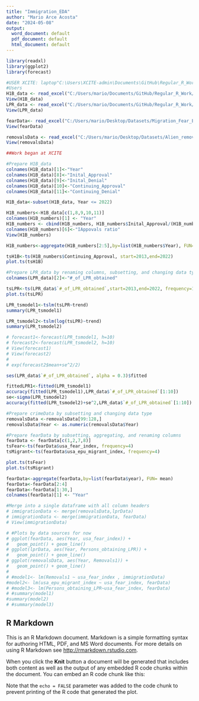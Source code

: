 ```yaml
---
title: "Immigration_EDA"
author: "Mario Arce Acosta"
date: "2024-05-08"
output:
  word_document: default
  pdf_document: default
  html_document: default
---
```


```r
library(readxl)
library(ggplot2)
library(forecast)

#USER XCITE: laptop"C:\Users\XCITE-admin\Documents\GitHub\Regular_R_Work\H1B_data.xlsx"
#Users
H1B_data <- read_excel("C:/Users/mario/Documents/GitHub/Regular_R_Work/H1B_data.xlsx", sheet = "Sheet 1")
View(H1B_data)
LPR_data <- read_excel("C:/Users/mario/Documents/GitHub/Regular_R_Work/LPR_1820-2022_data.xlsx", sheet = "LPR obtainments")
View(LPR_data)

fearData<- read_excel("C:/Users/mario/Desktop/Datasets/Migration_Fear_EPU_Data.xlsx", sheet = "Sheet1")
View(fearData)

removalsData <- read_excel("C:/Users/mario/Desktop/Datasets/Alien_removal_returns_fy2019_data.xlsx", sheet = "(R) Aliens removed or returned")
View(removalsData)
```

```r
##Work began at XCITE

#Prepare H1B_data
colnames(H1B_data)[1]<-"Year"
colnames(H1B_data)[8]<-"Inital_Approval"
colnames(H1B_data)[9]<-"Inital_Denial"
colnames(H1B_data)[10]<-"Continuing_Approval"
colnames(H1B_data)[11]<-"Continuing_Denial"

H1B_data<-subset(H1B_data, Year <= 2022)

H1B_numbers<-H1B_data[c(1,8,9,10,11)]
colnames(H1B_numbers)[1] <- "Year"
H1B_numbers <- cbind(H1B_numbers, H1B_numbers$Inital_Approval/(H1B_numbers$Inital_Approval+H1B_numbers$Inital_Denial))
colnames(H1B_numbers)[6]<-"IAppovals ratio"
View(H1B_numbers)

H1B_numbers<-aggregate(H1B_numbers[2:5],by=list(H1B_numbers$Year), FUN=sum)

tsH1B<-ts(H1B_numbers$Continuing_Approval, start=2013,end=2022)
plot.ts(tsH1B)

#Prepare LPR_data by renaming columns, subsetting, and changing data type
colnames(LPR_data)[2]<-"#_of_LPR_obtained"

tsLPR<-ts(LPR_data$`#_of_LPR_obtained`,start=2013,end=2022, frequency=1)
plot.ts(tsLPR)

LPR_tsmodel1<-tslm(tsLPR~trend)
summary(LPR_tsmodel1)

LPR_tsmodel2<-tslm(log(tsLPR)~trend)
summary(LPR_tsmodel2)

# forecast1<-forecast(LPR_tsmodel1, h=10)
# forecast2<-forecast(LPR_tsmodel2, h=10)
# View(forecast1)
# View(forecast2)
# 
# exp(forecast2$mean+se^2/2)

ses(LPR_data$`#_of_LPR_obtained`, alpha = 0.3)$fitted

fittedLPR1<-fitted(LPR_tsmodel1)
accuracy(fitted(LPR_tsmodel1),LPR_data$`#_of_LPR_obtained`[1:10])
se<-sigma(LPR_tsmodel2)
accuracy(fitted(LPR_tsmodel2)+se^2,LPR_data$`#_of_LPR_obtained`[1:10])

#Prepare crimeData by subsetting and changing data type
removalsData <-removalsData[99:128,]
removalsData$Year <- as.numeric(removalsData$Year)

#Prepare fearData by subsetting, aggregating, and renaming columns
fearData <- fearData[c(1,2,7,8)]
tsFear<-ts(fearData$usa_fear_index, frequency=4)
tsMigrant<-ts(fearData$usa_epu_migrant_index, frequency=4)

plot.ts(tsFear)
plot.ts(tsMigrant)

fearData<-aggregate(fearData,by=list(fearData$year), FUN= mean)
fearData<-fearData[2:4]
fearData<-fearData[1:30,]
colnames(fearData)[1] <- "Year"

#Merge into a single dataframe with all column headers
# immigrationData <- merge(removalsData,lprData)
# immigrationData <- merge(immigrationData, fearData)
# View(immigrationData)
```

```r

# #Plots by data sources for now
# ggplot(fearData, aes(Year, usa_fear_index)) + 
#   geom_point() + geom_line()
# ggplot(lprData, aes(Year, Persons_obtaining_LPR)) + 
#   geom_point() + geom_line()
# ggplot(removalsData, aes(Year, Removals1)) + 
#   geom_point() + geom_line()
# 
# #model1<- lm(Removals1 ~ usa_fear_index , immigrationData)
#model2<- lm(usa_epu_migrant_index ~ usa_fear_index, fearData)
# #model3<- lm(Persons_obtaining_LPR~usa_fear_index, fearData)
# #summary(model1)
#summary(model2)
# #summary(model3)

```

## R Markdown

This is an R Markdown document. Markdown is a simple formatting syntax for authoring HTML, PDF, and MS Word documents. For more details on using R Markdown see <http://rmarkdown.rstudio.com>.

When you click the **Knit** button a document will be generated that includes both content as well as the output of any embedded R code chunks within the document. You can embed an R code chunk like this:

Note that the `echo = FALSE` parameter was added to the code chunk to prevent printing of the R code that generated the plot.
